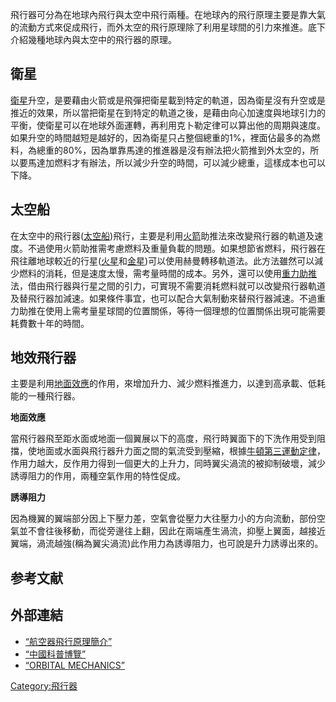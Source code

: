 飛行器可分為在地球內飛行與太空中飛行兩種。在地球內的飛行原理主要是靠大氣的流動方式來促成飛行，而外太空的飛行原理除了利用星球間的引力來推進。底下介紹幾種地球內與太空中的飛行器的原理。

== 衛星 ==


[[衛星|衛星]]升空，是要藉由火箭或是飛彈把衛星載到特定的軌道，因為衛星沒有升空或是推近的效果，所以當把衛星在到特定的軌道之後，是藉由向心加速度與地球引力的平衡，使衛星可以在地球外面運轉，再利用克卜勒定律可以算出他的周期與速度。如果升空的時間越短是越好的，因為衛星只占整個總重的1%，裡面佔最多的為燃料，為總重的80%，因為單靠馬達的推進器是沒有辦法把火箭推到外太空的，所以要馬達加燃料才有辦法，所以減少升空的時間，可以減少總重，這樣成本也可以下降。


== 太空船 ==

在太空中的飛行器([[太空船|太空船]])飛行，主要是利用[[火箭|火箭]]助推法來改變飛行器的軌道及速度。不過使用火箭助推需考慮燃料及重量負載的問題。如果想節省燃料，飛行器在飛往離地球較近的行星([[火星|火星]]和[[金星|金星]])可以使用赫曼轉移軌道法。此方法雖然可以減少燃料的消耗，但是速度太慢，需考量時間的成本。另外，還可以使用[[重力助推|重力助推]]法，借由飛行器與行星之間的引力，可實現不需要消耗燃料就可以改變飛行器軌道及替飛行器加減速。如果條件事宜，也可以配合大氣制動來替飛行器減速。不過重力助推在使用上需考量星球間的位置關係，等待一個理想的位置關係出現可能需要耗費數十年的時間。


== 地效飛行器 ==

主要是利用[[地面效應|地面效應]]的作用，來增加升力、減少燃料推進力，以達到高承載、低耗能的一種飛行器。


'''地面效應'''

當飛行器飛至距水面或地面一個翼展以下的高度，飛行時翼面下的下洗作用受到阻擋，使地面或水面與飛行器升力面之間的氣流受到壓縮，根據[[牛頓第三運動定律|牛頓第三運動定律]]，作用力越大，反作用力得到一個更大的上升力，同時翼尖渦流的被抑制破壞，減少誘導阻力的作用，兩種空氣作用的特性促成。

 
'''誘導阻力'''

因為機翼的翼端部分因上下壓力差，空氣會從壓力大往壓力小的方向流動，部份空氣並不會往後移動，而從旁邊往上翻，因此在兩端產生渦流，抑壓上翼面，越接近翼端，渦流越強(稱為翼尖渦流)此作用力為誘導阻力，也可說是升力誘導出來的。

== 参考文献 ==
{{Reflist}}

== 外部連結 ==
*[http://webcache.googleusercontent.com/search?q=cache:3gZZrLK3LWIJ:www.iaalab.ncku.edu.tw/cac/%E5%8F%83%E8%80%83%E8%B3%87%E6%96%99/CH11%E8%88%AA%E7%A9%BA%E5%99%A8%E9%A3%9B%E8%A1%8C%E5%8E%9F%E7%90%86%E7%B0%A1%E4%BB%8B.doc+CH11+%E9%A3%9B%E8%A1%8C%E5%8E%9F%E7%90%86%E7%B0%A1%E4%BB%8B&cd=1&hl=zh-TW&ct=clnk “航空器飛行原理簡介”]
*[http://www.kepu.net.cn/gb/beyond/aviation/knowledge/kno223.html “中國科普博覽”]{{Wayback|url=http://www.kepu.net.cn/gb/beyond/aviation/knowledge/kno223.html |date=20081121051305 }}
*[https://www.webcitation.org/65E4LELlX?url=http://www.braeunig.us/space/orbmech.htm “ORBITAL MECHANICS”]

[[Category:飛行器|Category:飛行器]]